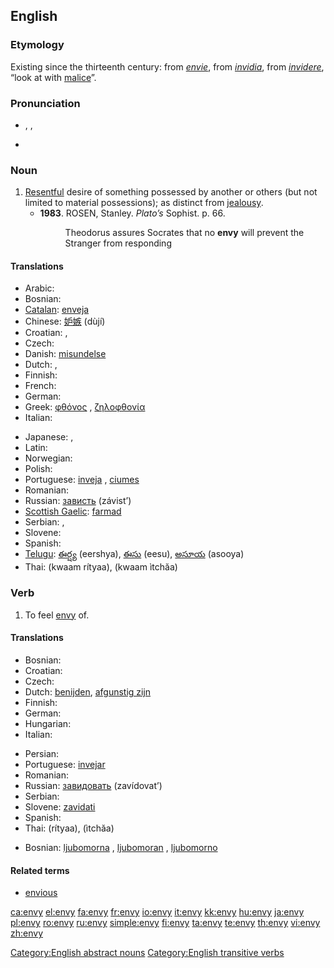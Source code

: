 ==English==

===Etymology===
Existing since the thirteenth century: from {{etyl|fro}} ''[[envie#French|envie]]'', from {{etyl|la}} ''[[invidia#Latin|invidia]]'', from ''[[invidere#Latin|invidere]]'', “look at with [[malice]]”.

===Pronunciation===
* {{a|UK}} {{enPR|ĕn'vē}}, {{IPA|/ˈɛnviː/}}, {{SAMPA|/"Envi:/}}
* {{audio|En-us-envy.ogg|Audio (US)}}

===Noun===
{{en-noun|envies|-}}

# [[resentful|Resentful]] desire of something possessed by another or others (but not limited to material possessions); as distinct from [[jealousy]].
#* '''1983'''.  ROSEN, Stanley.  ''Plato’s'' Sophist.  p. 66.
#*: Theodorus assures Socrates that no '''envy''' will prevent the Stranger from responding

====Translations====
{{trans-top|envy}}
* Arabic: {{t|ar|حسد|m|tr=Hasad|sc=Arab}}
* Bosnian: {{t-|bs|ljubomora|f}}
* [[Catalan]]: [[enveja]] {{f}}
* Chinese: [[妒嫉]] (dùjí)
* Croatian: {{t-|hr|zavist|f|alt=závist}}, {{t-|hr|ljubomora|f|alt=ljubòmora}}
* Czech: {{t-|cs|závist|f}}
* Danish: [[misundelse]]
* Dutch: {{t+|nl|afgunst|f}}, {{t+|nl|nijd|m|alt=nĳd}}
* Finnish: {{t-|fi|kateus|m}}
* French: {{t+|fr|envie|f}}
* German: {{t+|de|Neid|m}}
* Greek: [[φθόνος]] {{m}}, [[ζηλοφθονία]] {{f}}
* Italian: {{t+|it|invidia|f}}
{{trans-mid}}
* Japanese: {{t|ja|嫉妬|tr=しっと, shitto|sc=Jpan}},  {{t|ja|ねたみ|tr=netami|sc=Jpan}}
* Latin: {{t-|la|invidia|f}}
* Norwegian: {{t+|no|misunnelse}}
* Polish: {{t+|pl|zazdrość|f}}
* Portuguese: [[inveja]] {{f}}, [[ciumes]] {{m}}
* Romanian: {{t-|ro|invidie|f}}
* Russian: [[зависть]] (závist’) {{f}}
* [[Scottish Gaelic]]: [[farmad]] {{m}}
* Serbian: {{t-|sr|zavist}}, {{t-|sr|ljubomora}}
* Slovene: {{t-|sl|zavist|f}}
* Spanish: {{t-|es|envidia|f}}
* [[Telugu]]: [[ఈర్ష్య]] (eershya), [[ఈసు]] (eesu), [[అసూయ]] (asooya)
* Thai: {{Thai|[[ความริษยา]]}} (kwaam rítyaa), {{Thai|[[ความอิจฉา]]}} (kwaam ìtchăa)
{{trans-bottom}}

===Verb===
{{en-verb|env|i|ed}}

# To feel [[envy]] of.

====Translations====
{{trans-top|to envy}}
* Bosnian: {{t-|bs|zavidjeti}}
* Croatian: {{t-|hr|zavidjeti|alt=závidjeti}}
* Czech: {{t-|cs|závidět}}
* Dutch: [[benijden|benĳden]], [[afgunstig zijn|afgunstig zĳn]]
* Finnish: {{t-|fi|kadehtia}}
* German: {{t+|de|beneiden}}
* Hungarian: {{t+|hu|irigyel}}
* Italian: {{t+|it|invidiare}}
{{trans-mid}}
* Persian: {{fa-Arab|[[حسادت ورزیدن]]}}
* Portuguese: [[invejar]]
* Romanian: {{t+|ro|invidia}}
* Russian: [[завидовать]] (zavídovat’) {{f}}
* Serbian: {{t|sr|zavideti}}
* Slovene: [[zavidati]]
* Spanish: {{t-|es|envidiar}}
* Thai: {{Thai|[[ริษยา]]}} (rítyaa), {{Thai|[[อิจฉา]]}} (ìtchăa)
{{trans-bottom}}

{{checktrans-top}}
* Bosnian: [[ljubomorna]] {{f}}, [[ljubomoran]] {{m}}, [[ljubomorno]] {{n}}
{{checktrans-bottom}}

====Related terms====
* [[envious]]

[[Category:English abstract nouns]]
[[Category:English transitive verbs]]

[[ca:envy]]
[[el:envy]]
[[fa:envy]]
[[fr:envy]]
[[io:envy]]
[[it:envy]]
[[kk:envy]]
[[hu:envy]]
[[ja:envy]]
[[pl:envy]]
[[ro:envy]]
[[ru:envy]]
[[simple:envy]]
[[fi:envy]]
[[ta:envy]]
[[te:envy]]
[[th:envy]]
[[vi:envy]]
[[zh:envy]]